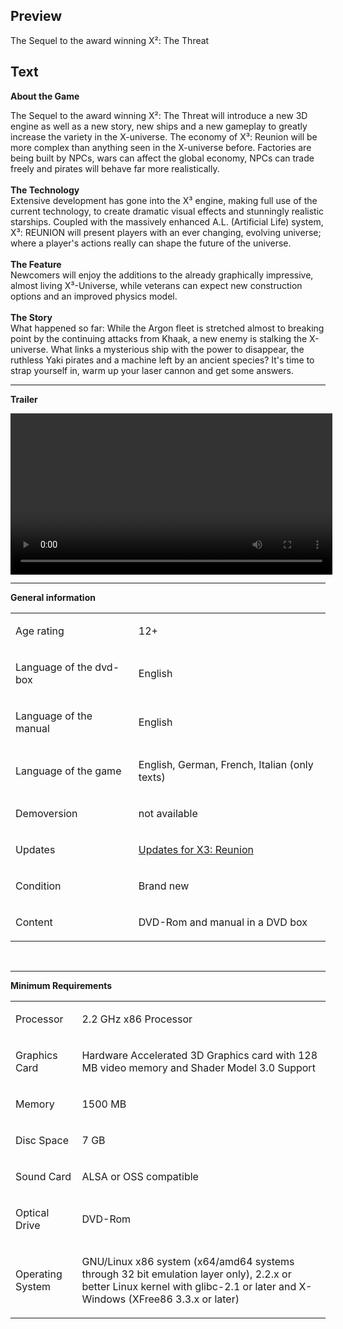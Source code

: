 ==Preview==
<p>The Sequel to the award winning X&sup2;: The Threat</p>

==Text==
<p><strong>About the Game</strong></p>
<p>The Sequel to the award winning X&sup2;: The Threat will introduce a new 3D engine as well as a new story, new ships and a new gameplay to greatly increase the variety in the X-universe. The economy of X&sup3;: Reunion will be more complex than anything seen in the X-universe before. Factories are being built by NPCs, wars can affect the global economy, NPCs can trade freely and pirates will behave far more realistically.<br /><br /><strong>The Technology</strong><br />Extensive development has gone into the X&sup3; engine, making full use of the current technology, to create dramatic visual effects and stunningly realistic starships. Coupled with the massively enhanced A.L. (Artificial Life) system, X&sup3;: REUNION will present players with an ever changing, evolving universe; where a player's actions really can shape the future of the universe.<br /><br /><strong>The Feature</strong><br />Newcomers will enjoy the additions to the already graphically impressive, almost living X&sup3;-Universe, while veterans can expect new construction options and an improved physics model.<br /><br /><strong>The Story</strong><br />What happened so far: While the Argon fleet is stretched almost to breaking point by the continuing attacks from Khaak, a new enemy is stalking the X-universe. What links a mysterious ship with the power to disappear, the ruthless Yaki pirates and a machine left by an ancient species? It's time to strap yourself in, warm up your laser cannon and get some answers.</p>
<hr />
<p><strong>Trailer</strong></p>
<p><video width="515" controls="true"> <source src="http://videos.fun4tux.ch/x3-trailer-en.ogg"></source> Your browser does not support the video tag! Go and get a <a href="http://www.mozilla-europe.org/de/firefox/">good one</a>!</video></p>
<hr />
<p><strong>General information</strong></p>
<table border="0">
<tbody>
<tr>
<td>Age rating<br /></td>
<td>12+</td>
</tr>
<tr>
<td>Language of the dvd-box</td>
<td>English</td>
</tr>
<tr>
<td>Language of the manual</td>
<td>English<br /></td>
</tr>
<tr>
<td>Language of the game</td>
<td>English, German, French, Italian (only texts)<br /></td>
</tr>
<tr>
<td>Demoversion</td>
<td>not available</td>
</tr>
<tr>
<td>Updates</td>
<td><a href="http://updates.fun4tux.ch/x3/" target="_blank">Updates for X3: Reunion</a></td>
</tr>
<tr>
<td>Condition</td>
<td>Brand new</td>
</tr>
<tr>
<td>Content</td>
<td>DVD-Rom and manual in a DVD box</td>
</tr>
</tbody>
</table>
<p>&nbsp;</p>
<hr />
<p><strong>Minimum Requirements<br /></strong></p>
<table border="0">
<tbody>
<tr>
<td>Processor<br /></td>
<td>2.2 GHz x86 Processor</td>
</tr>
<tr>
<td>Graphics Card<br /></td>
<td>Hardware Accelerated 3D Graphics card with 128 MB video memory and Shader Model 3.0 Support</td>
</tr>
<tr>
<td>Memory</td>
<td>1500 MB</td>
</tr>
<tr>
<td>Disc Space<br /></td>
<td>7 GB<br /></td>
</tr>
<tr>
<td>Sound Card</td>
<td>ALSA or OSS compatible</td>
</tr>
<tr>
<td>Optical Drive</td>
<td>DVD-Rom</td>
</tr>
<tr>
<td>Operating System<br /></td>
<td>
<p>GNU/Linux x86 system (x64/amd64 systems through 32 bit emulation layer only), 2.2.x or better Linux kernel with glibc-2.1 or later and X-Windows (XFree86 3.3.x or later)</p>
</td>
</tr>
</tbody>
</table>
